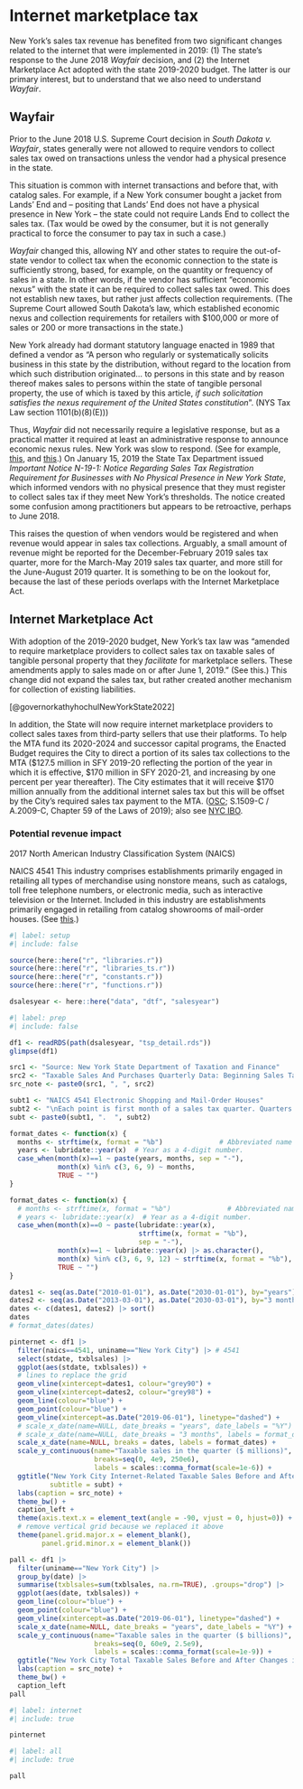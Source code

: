 # Internet marketplace tax

New York's sales tax revenue has benefited from two significant changes related to the internet that were implemented in 2019: (1) The state's response to the June 2018 *Wayfair* decision, and (2) the Internet Marketplace Act adopted with the state 2019-2020 budget. The latter is our primary interest, but to understand that we also need to understand *Wayfair*.

## Wayfair

Prior to the June 2018 U.S. Supreme Court decision in *South Dakota v. Wayfair*, states generally were not allowed to require vendors to collect sales tax owed on transactions unless the vendor had a physical presence in the state.

This situation is common with internet transactions and before that, with catalog sales. For example, if a New York consumer bought a jacket from Lands' End and -- positing that Lands' End does not have a physical presence in New York -- the state could not require Lands End to collect the sales tax. (Tax would be owed by the consumer, but it is not generally practical to force the consumer to pay tax in such a case.)

*Wayfair* changed this, allowing NY and other states to require the out-of-state vendor to collect tax when the economic connection to the state is sufficiently strong, based, for example, on the quantity or frequency of sales in a state. In other words, if the vendor has sufficient "economic nexus" with the state it can be required to collect sales tax owed. This does not establish new taxes, but rather just affects collection requirements.
(The Supreme Court allowed South Dakota's law, which established economic nexus and collection requirements for retailers with \$100,000 or more of sales or 200 or more transactions in the state.)

New York already had dormant statutory language enacted in 1989 that defined a vendor as "A person who regularly or systematically solicits business in this state by the distribution, without regard to the location from which such distribution originated... to persons in this state and by reason thereof makes sales to persons within the state of tangible personal property, the use of which is taxed by this article, *if such solicitation satisfies the nexus requirement of the United States constitution*". (NYS Tax Law section 1101(b)(8)(E)))

Thus, *Wayfair* did not necessarily require a legislative response, but as a practical matter it required at least an administrative response to announce economic nexus rules. New York was slow to respond. (See for example, [this](https://www.thetaxadviser.com/issues/2019/jun/new-york-response-wayfair.html), and [this](https://www.hodgsonruss.com/media/publication/2573_2019stn6-5%20Feb.pdf).) On January 15, 2019 the State Tax Department issued *Important Notice N-19-1: Notice Regarding Sales Tax Registration Requirement for Businesses with No Physical Presence in New York State*, which informed vendors with no physical presence that they must register to collect sales tax if they meet New York's thresholds. The notice created some confusion among practitioners but appears to be retroactive, perhaps to June 2018.

This raises the question of when vendors would be registered and when revenue would appear in sales tax collections. Arguably, a small amount of revenue might be reported for the December-February 2019 sales tax quarter, more for the March-May 2019 sales tax quarter, and more still for the June-August 2019 quarter. It is something to be on the lookout for, because the last of these periods overlaps with the Internet Marketplace Act.

## Internet Marketplace Act

With adoption of the 2019-2020 budget, New York's tax law was "amended to require marketplace providers to collect sales tax on taxable sales of tangible personal property that they *facilitate* for marketplace sellers. These amendments apply to sales made on or after June 1, 2019." (See this.) This change did not expand the sales tax, but rather created another mechanism for collection of existing liabilities.

[@governorkathyhochulNewYorkState2022]

In addition, the State will now require internet marketplace providers to collect sales taxes from third-party sellers that use their platforms. To help the MTA fund its 2020-2024 and successor capital programs, the Enacted Budget requires the City to direct a portion of its sales tax collections to the MTA (\$127.5 million in SFY 2019-20 reflecting the portion of the year in which it is effective, \$170 million in SFY 2020-21, and increasing by one percent per year thereafter). The City estimates that it will receive \$170 million annually from the additional internet sales tax but this will be offset by the City's required sales tax payment to the MTA. ([OSC](https://www.osc.state.ny.us/files/reports/budget/pdf/budget-enacted-2019-20.pdf); S.1509-C / A.2009-C, Chapter 59 of the Laws of 2019); also see [NYC IBO](https://ibo.nyc.ny.us/iboreports/recession-ahead-while-concerns-mount-projections-show-moderate-growth-in-nyc-tax-revenue-for-the-upcoming-years-may-2019.pdf).

### Potential revenue impact

2017 North American Industry Classification System (NAICS)

NAICS 4541 This industry comprises establishments primarily engaged in retailing all types of merchandise using nonstore means, such as catalogs, toll free telephone numbers, or electronic media, such as interactive television or the Internet. Included in this industry are establishments primarily engaged in retailing from catalog showrooms of
mail-order houses. (See [this](https://www.census.gov/naics/reference_files_tools/2017_NAICS_Manual.pdf).)

```r
#| label: setup
#| include: false

source(here::here("r", "libraries.r"))
source(here::here("r", "libraries_ts.r"))
source(here::here("r", "constants.r"))
source(here::here("r", "functions.r"))

dsalesyear <- here::here("data", "dtf", "salesyear")

```

```r
#| label: prep
#| include: false

df1 <- readRDS(path(dsalesyear, "tsp_detail.rds"))
glimpse(df1)

src1 <- "Source: New York State Department of Taxation and Finance"
src2 <- "Taxable Sales And Purchases Quarterly Data: Beginning Sales Tax Year 2013-2014"
src_note <- paste0(src1, ", ", src2)

subt1 <- "NAICS 4541 Electronic Shopping and Mail-Order Houses"
subt2 <- "\nEach point is first month of a sales tax quarter. Quarters start in March, June, September, & December"
subt <- paste0(subt1, ".  ", subt2)

format_dates <- function(x) {
  months <- strftime(x, format = "%b")              # Abbreviated name of the month.
  years <- lubridate::year(x)  # Year as a 4-digit number.
  case_when(month(x)==1 ~ paste(years, months, sep = "-"),
            month(x) %in% c(3, 6, 9) ~ months,
            TRUE ~ "")
}

format_dates <- function(x) {
  # months <- strftime(x, format = "%b")              # Abbreviated name of the month.
  # years <- lubridate::year(x)  # Year as a 4-digit number.
  case_when(month(x)==0 ~ paste(lubridate::year(x), 
                                strftime(x, format = "%b"), 
                                sep = "-"),
            month(x)==1 ~ lubridate::year(x) |> as.character(),
            month(x) %in% c(3, 6, 9, 12) ~ strftime(x, format = "%b"),
            TRUE ~ "")
}

dates1 <- seq(as.Date("2010-01-01"), as.Date("2030-01-01"), by="years")
dates2 <- seq(as.Date("2013-03-01"), as.Date("2030-03-01"), by="3 months")
dates <- c(dates1, dates2) |> sort()
dates
# format_dates(dates)

pinternet <- df1 |>
  filter(naics==4541, uniname=="New York City") |> # 4541
  select(stdate, txblsales) |>
  ggplot(aes(stdate, txblsales)) +
  # lines to replace the grid
  geom_vline(xintercept=dates1, colour="grey90") +
  geom_vline(xintercept=dates2, colour="grey98") +
  geom_line(colour="blue") +
  geom_point(colour="blue") +
  geom_vline(xintercept=as.Date("2019-06-01"), linetype="dashed") +
  # scale_x_date(name=NULL, date_breaks = "years", date_labels = "%Y") +
  # scale_x_date(name=NULL, date_breaks = "3 months", labels = format_dates) +
  scale_x_date(name=NULL, breaks = dates, labels = format_dates) +
  scale_y_continuous(name="Taxable sales in the quarter ($ millions)",
                     breaks=seq(0, 4e9, 250e6),
                     labels = scales::comma_format(scale=1e-6)) +
  ggtitle("New York City Internet-Related Taxable Sales Before and After Internet Marketplace Act (June 1, 2019)",
          subtitle = subt) +
  labs(caption = src_note) +
  theme_bw() +
  caption_left + 
  theme(axis.text.x = element_text(angle = -90, vjust = 0, hjust=0)) +
  # remove vertical grid because we replaced it above
  theme(panel.grid.major.x = element_blank(),
        panel.grid.minor.x = element_blank())

pall <- df1 |>
  filter(uniname=="New York City") |>
  group_by(date) |> 
  summarise(txblsales=sum(txblsales, na.rm=TRUE), .groups="drop") |> 
  ggplot(aes(date, txblsales)) +
  geom_line(colour="blue") +
  geom_point(colour="blue") +
  geom_vline(xintercept=as.Date("2019-06-01"), linetype="dashed") +
  scale_x_date(name=NULL, date_breaks = "years", date_labels = "%Y") +
  scale_y_continuous(name="Taxable sales in the quarter ($ billions)",
                     breaks=seq(0, 60e9, 2.5e9),
                     labels = scales::comma_format(scale=1e-9)) +
  ggtitle("New York City Total Taxable Sales Before and After Changes in Internet Laws (June 1, 2019)") +
  labs(caption = src_note) +
  theme_bw() +
  caption_left
pall

```

```r
#| label: internet
#| include: true

pinternet
```

```r
#| label: all
#| include: true

pall
```
